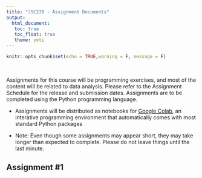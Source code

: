 ```yaml
---
title: "JSC270 - Assignment Documents"
output: 
  html_document:
   toc: true
   toc_float: true
   theme: yeti
---
```


```r
knitr::opts_chunk$set(echo = TRUE,warning = F, message = F)
```

<br>

Assignments for this course will be programming exercises, and most of the content will be related to data analysis. Please refer to the Assignment Schedule for the release and submission dates. Assignments are to be completed using the Python programming language.

- Assignments will be distributed as notebooks for [Google Colab](https://colab.research.google.com/notebooks/intro.ipynb), an interative programming environment that automatically comes with most standard Python packages

- Note: Even though some assignments may appear short, they may take longer than expected to complete. Please do not leave things until the last minute.


## Assignment #1

<br>


